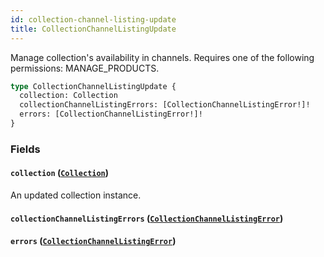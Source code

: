 ```yaml
---
id: collection-channel-listing-update
title: CollectionChannelListingUpdate
---
```



Manage collection's availability in channels. Requires one of the following permissions: MANAGE_PRODUCTS.

```graphql
type CollectionChannelListingUpdate {
  collection: Collection
  collectionChannelListingErrors: [CollectionChannelListingError!]!
  errors: [CollectionChannelListingError!]!
}
```


### Fields

#### `collection` ([`Collection`](../../../developer/api-reference/objects/collection))

An updated collection instance.


#### `collectionChannelListingErrors` ([`CollectionChannelListingError`](../../../developer/api-reference/objects/collection-channel-listing-error))




#### `errors` ([`CollectionChannelListingError`](../../../developer/api-reference/objects/collection-channel-listing-error))






